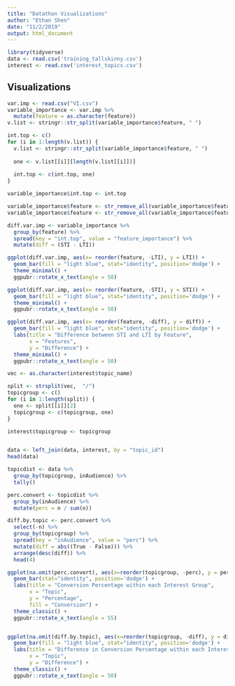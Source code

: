 ```yaml
---
title: "Datathon Visualizations"
author: "Ethan Shen"
date: "11/2/2019"
output: html_document
---
```


```r
library(tidyverse)
data <- read.csv('training_tallskinny.csv')
interest <- read.csv('interest_topics.csv')
```

## Visualizations 

```r
var.imp <- read.csv("VI.csv")
variable_importance <- var.imp %>%
  mutate(feature = as.character(feature))
v.list <- stringr::str_split(variable_importance$feature, " ")

int.top <- c()
for (i in 1:length(v.list)) {
  v.list <- stringr::str_split(variable_importance$feature, " ")
  
  one <- v.list[[i]][length(v.list[[i]])]
  
  int.top <- c(int.top, one)
}

variable_importance$int.top <- int.top

variable_importance$feature <- str_remove_all(variable_importance$feature, " STI")
variable_importance$feature <- str_remove_all(variable_importance$feature, " LTI")

diff.var.imp <- variable_importance %>%
  group_by(feature) %>%
  spread(key = "int.top", value = "feature_importance") %>%
  mutate(diff = (STI - LTI))

ggplot(diff.var.imp, aes(x= reorder(feature, -LTI), y = LTI)) + 
  geom_bar(fill = "light blue", stat="identity", position='dodge') + 
  theme_minimal() + 
  ggpubr::rotate_x_text(angle = 50)

ggplot(diff.var.imp, aes(x= reorder(feature, -STI), y = STI)) + 
  geom_bar(fill = "light blue", stat="identity", position='dodge') + 
  theme_minimal() + 
  ggpubr::rotate_x_text(angle = 50)

ggplot(diff.var.imp, aes(x= reorder(feature, -diff), y = diff)) + 
  geom_bar(fill = "light blue", stat="identity", position='dodge') + 
  labs(title = "Difference between STI and LTI by Feature",
       x = "Features", 
       y = "Difference") + 
  theme_minimal() + 
  ggpubr::rotate_x_text(angle = 50)
```

```r
vec <- as.character(interest$topic_name)

split <- strsplit(vec,  "/")
topicgroup <- c()
for (i in 1:length(split)) {
  one <- split[[i]][2]
  topicgroup <- c(topicgroup, one)
}

interest$topicgroup <- topicgroup


data <- left_join(data, interest, by = "topic_id")
head(data)
```


```r
topicdist <- data %>%
  group_by(topicgroup, inAudience) %>%
  tally()

perc.convert <- topicdist %>%
  group_by(inAudience) %>%
  mutate(perc = n / sum(n)) 

diff.by.topic <- perc.convert %>%
  select(-n) %>%
  group_by(topicgroup) %>%
  spread(key = "inAudience", value = "perc") %>%
  mutate(diff = abs((True - False))) %>%
  arrange(desc(diff)) %>%
  head(4)

ggplot(na.omit(perc.convert), aes(x=reorder(topicgroup, -perc), y = perc, fill=inAudience)) +
  geom_bar(stat="identity", position='dodge') +
  labs(title = "Conversion Percentage within each Interest Group",
       x = "Topic", 
       y = "Percentage", 
       fill = "Conversion") + 
  theme_classic() + 
  ggpubr::rotate_x_text(angle = 55) 


ggplot(na.omit(diff.by.topic), aes(x=reorder(topicgroup, -diff), y = diff)) +
  geom_bar(fill = "light blue", stat="identity", position='dodge') +
  labs(title = "Difference in Conversion Percentage within each Interest Group",
       x = "Topic", 
       y = "Difference") + 
  theme_classic() + 
  ggpubr::rotate_x_text(angle = 50)



```
